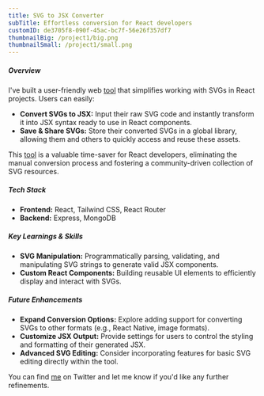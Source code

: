 ```yaml
---
title: SVG to JSX Converter
subTitle: Effortless conversion for React developers
customID: de3705f8-090f-45ac-bc7f-56e26f357df7
thumbnailBig: /project1/big.png
thumbnailSmall: /project1/small.png
---
```


##### Overview

I've built a user-friendly web [tool](https://svg-react.vercel.app/) that simplifies working with SVGs in React projects. Users can easily:

- **Convert SVGs to JSX:** Input their raw SVG code and instantly transform it into JSX syntax ready to use in React components.
- **Save & Share SVGs:** Store their converted SVGs in a global library, allowing them and others to quickly access and reuse these assets.

This [tool](https://svg-react.vercel.app/) is a valuable time-saver for React developers, eliminating the manual conversion process and fostering a community-driven collection of SVG resources.

##### Tech Stack

- **Frontend:** React, Tailwind CSS, React Router
- **Backend:** Express, MongoDB

##### Key Learnings & Skills

- **SVG Manipulation:** Programmatically parsing, validating, and manipulating SVG strings to generate valid JSX components.
- **Custom React Components:** Building reusable UI elements to efficiently display and interact with SVGs.

##### Future Enhancements

- **Expand Conversion Options:** Explore adding support for converting SVGs to other formats (e.g., React Native, image formats).
- **Customize JSX Output:** Provide settings for users to control the styling and formatting of their generated JSX.
- **Advanced SVG Editing:** Consider incorporating features for basic SVG editing directly within the tool.

You can find [me](https://twitter.com/sonoverthinks) on Twitter and let me know if you'd like any further refinements.
